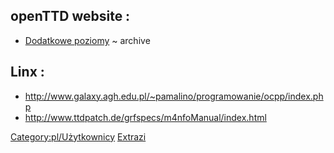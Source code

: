 
{{en/Archive/Community/Users/Infobox User| fontcolor     = navy
| width         = 
| tablecolor    = lightgreen
| color         = green
| status        =
| image         = en/Development/Code.png
| image_width   = 64px
| image_caption = since 2020
| name          = Extra Zi
| gender        = 
| birthdate     = 
| birthplace    = 
| location      = 
| country       = [[File:pl/Flag.png]]
| ocupation     = 
| education     = 
| religion      =
| politics      = 
| iq            =
| personalitytype= 
| OTTD          = extra·zi
| website       = [http://OpenTTD-Polska.pl OpenTTD-Polska.pl]
| email         = 
| Facebook      =  
| MySpace       = 
| Twitter       =  
| interests     = entrant programmer
| userboxes     = {{en/Emoticon|Confused|S}}
}}

== openTTD website :==
* [[pl/Extrazi/Additional levels|Dodatkowe poziomy]] ~ archive <!--page-->


== <!--not local-->Linx :==
* http://www.galaxy.agh.edu.pl/~pamalino/programowanie/ocpp/index.php <!--(in pl)-->
* http://www.ttdpatch.de/grfspecs/m4nfoManual/index.html

<!--Semi-active--> 


[[Category:pl/Użytkownicy]] [[Category:en/Polish translators|Extrazi]]